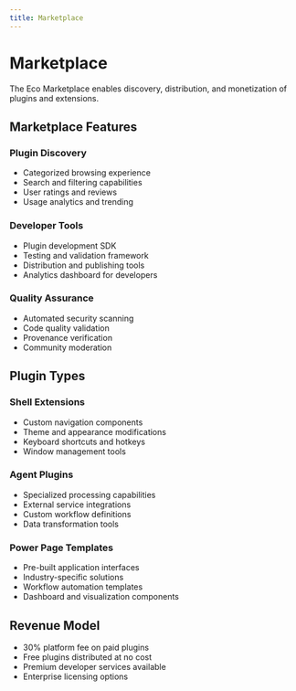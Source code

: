 ```yaml
---
title: Marketplace
---
```


# Marketplace

The Eco Marketplace enables discovery, distribution, and monetization of plugins and extensions.

## Marketplace Features

### Plugin Discovery
- Categorized browsing experience
- Search and filtering capabilities
- User ratings and reviews
- Usage analytics and trending

### Developer Tools
- Plugin development SDK
- Testing and validation framework
- Distribution and publishing tools
- Analytics dashboard for developers

### Quality Assurance
- Automated security scanning
- Code quality validation
- Provenance verification
- Community moderation

## Plugin Types

### Shell Extensions
- Custom navigation components
- Theme and appearance modifications
- Keyboard shortcuts and hotkeys
- Window management tools

### Agent Plugins
- Specialized processing capabilities
- External service integrations
- Custom workflow definitions
- Data transformation tools

### Power Page Templates
- Pre-built application interfaces
- Industry-specific solutions
- Workflow automation templates
- Dashboard and visualization components

## Revenue Model

- 30% platform fee on paid plugins
- Free plugins distributed at no cost
- Premium developer services available
- Enterprise licensing options